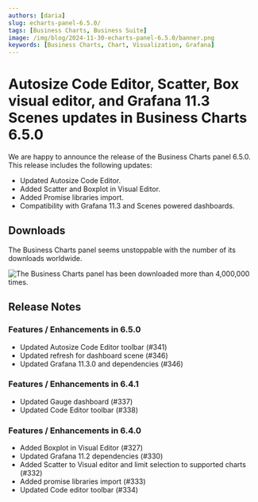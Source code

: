 ```yaml
---
authors: [daria]
slug: echarts-panel-6.5.0/
tags: [Business Charts, Business Suite]
image: /img/blog/2024-11-30-echarts-panel-6.5.0/banner.png
keywords: [Business Charts, Chart, Visualization, Grafana]
---
```



# Autosize Code Editor, Scatter, Box visual editor, and Grafana 11.3 Scenes updates in Business Charts 6.5.0

We are happy to announce the release of the Business Charts panel 6.5.0. This release includes the following updates:

- Updated Autosize Code Editor.
- Added Scatter and Boxplot in Visual Editor.
- Added Promise libraries import.
- Compatibility with Grafana 11.3 and Scenes powered dashboards.

<Catalog date="November 26, 2024" />

## Downloads

The Business Charts panel seems unstoppable with the number of its downloads worldwide.

<Image
  title="The Business Charts panel has been downloaded more than 4,000,000 times."
  src="/img/blog/2024-08-27-echarts-panel-6.3.0/downloads.png"
/>

<GettingStarted />

<Tutorial />

## Release Notes

### Features / Enhancements in 6.5.0

- Updated Autosize Code Editor toolbar (#341)
- Updated refresh for dashboard scene (#346)
- Updated Grafana 11.3.0 and dependencies (#346)

### Features / Enhancements in 6.4.1

- Updated Gauge dashboard (#337)
- Updated Code Editor toolbar (#338)

### Features / Enhancements in 6.4.0

- Added Boxplot in Visual Editor (#327)
- Updated Grafana 11.2 dependencies (#330)
- Added Scatter to Visual editor and limit selection to supported charts (#332)
- Added promise libraries import (#333)
- Updated Code editor toolbar (#334)

<Feedback />

